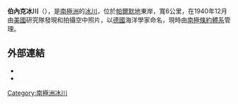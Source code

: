 {{Coord|72|23|S|61|25|W|source:GNIS|display=title}}

'''伯內克冰川'''（{{lang-de|Böhnecke-Gletscher}}），是[[南極洲|南極洲]]的[[冰川|冰川]]，位於[[帕爾默地|帕爾默地]]東岸，寬6公里，在1940年12月由[[美國|美國]]研究隊發現和拍攝空中照片，以[[德國|德國]]海洋學家命名，現時由[[南極條約體系|南極條約體系]]管理。

==外部連結==
*{{cite gnis | type = antarid | id = 1594| name = Böhnecke Glacier | accessdate = 2011-07-29}}
*{{usgs-gazetteer|id=1594|name=Böhnecke Glacier}}

{{Antarctica-geo-stub}}
[[Category:南極洲冰川|Category:南極洲冰川]]